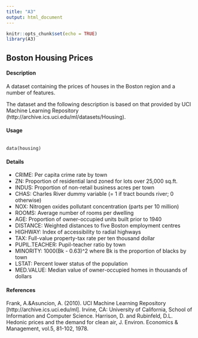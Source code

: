 ```yaml
---
title: "A3"
output: html_document
---
```


```r
knitr::opts_chunk$set(echo = TRUE)
library(A3)
```

## Boston Housing Prices

#### Description
A dataset containing the prices of houses in the Boston region and a number of features. 

The dataset and the following description is based on that provided by UCI Machine Learning Repository (http://archive.ics.uci.edu/ml/datasets/Housing).

#### Usage 
<pre><code>
data(housing)
</code></pre>

#### Details

* CRIME: Per capita crime rate by town
* ZN: Proportion of residential land zoned for lots over 25,000 sq.ft.
* INDUS: Proportion of non-retail business acres per town
* CHAS: Charles River dummy variable (= 1 if tract bounds river; 0 otherwise)
* NOX: Nitrogen oxides pollutant concentration (parts per 10 million)
* ROOMS: Average number of rooms per dwelling
* AGE: Proportion of owner-occupied units built prior to 1940
* DISTANCE: Weighted distances to five Boston employment centres
* HIGHWAY: Index of accessibility to radial highways
* TAX: Full-value property-tax rate per ten thousand dollar
* PUPIL.TEACHER: Pupil-teacher ratio by town
* MINORITY: 1000(Bk - 0.63)^2 where Bk is the proportion of blacks by town
* LSTAT: Percent lower status of the population
* MED.VALUE: Median value of owner-occupied homes in thousands of dollars

#### References
Frank, A.&Asuncion, A. (2010). UCI Machine Learning Repository [http://archive.ics.uci.edu/ml].
Irvine, CA: University of California, School of Information and Computer Science.
Harrison, D. and Rubinfeld, D.L. Hedonic prices and the demand for clean air, J. Environ. Economics & Management, vol.5, 81-102, 1978.
